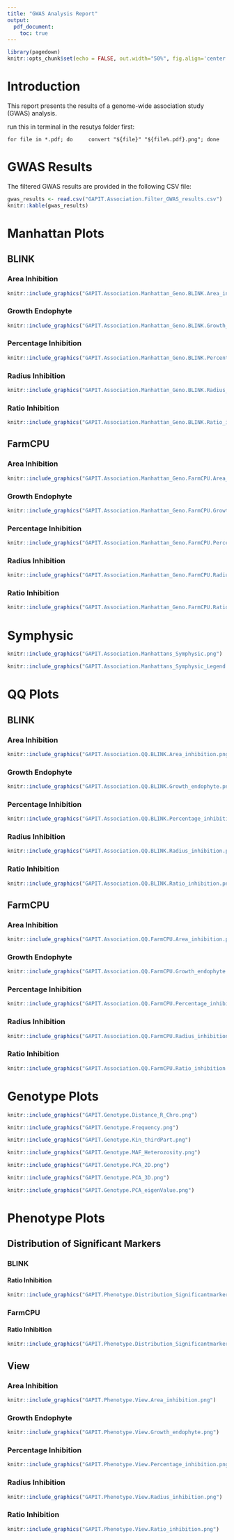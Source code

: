 ```yaml
---
title: "GWAS Analysis Report"
output: 
  pdf_document:
    toc: true
---
```




```r
library(pagedown)
knitr::opts_chunk$set(echo = FALSE, out.width="50%", fig.align='center')

```

# Introduction

This report presents the results of a genome-wide association study (GWAS) analysis.

run this in terminal in the resutys folder first:

```
for file in *.pdf; do     convert "${file}" "${file%.pdf}.png"; done
```

# GWAS Results

The filtered GWAS results are provided in the following CSV file:

```r
gwas_results <- read.csv("GAPIT.Association.Filter_GWAS_results.csv")
knitr::kable(gwas_results)
```



# Manhattan Plots

## BLINK

### Area Inhibition
```r
knitr::include_graphics("GAPIT.Association.Manhattan_Geno.BLINK.Area_inhibition.png")
```

### Growth Endophyte
```r
knitr::include_graphics("GAPIT.Association.Manhattan_Geno.BLINK.Growth_endophyte.png")
```

### Percentage Inhibition
```r
knitr::include_graphics("GAPIT.Association.Manhattan_Geno.BLINK.Percentage_inhibition.png")
```

### Radius Inhibition
```r
knitr::include_graphics("GAPIT.Association.Manhattan_Geno.BLINK.Radius_inhibition.png")
```

### Ratio Inhibition
```r
knitr::include_graphics("GAPIT.Association.Manhattan_Geno.BLINK.Ratio_inhibition.png")
```

## FarmCPU

### Area Inhibition
```r
knitr::include_graphics("GAPIT.Association.Manhattan_Geno.FarmCPU.Area_inhibition.png")
```

### Growth Endophyte
```r
knitr::include_graphics("GAPIT.Association.Manhattan_Geno.FarmCPU.Growth_endophyte.png")
```

### Percentage Inhibition
```r
knitr::include_graphics("GAPIT.Association.Manhattan_Geno.FarmCPU.Percentage_inhibition.png")
```

### Radius Inhibition
```r
knitr::include_graphics("GAPIT.Association.Manhattan_Geno.FarmCPU.Radius_inhibition.png")
```

### Ratio Inhibition
```r
knitr::include_graphics("GAPIT.Association.Manhattan_Geno.FarmCPU.Ratio_inhibition.png")
```

# Symphysic

```r
knitr::include_graphics("GAPIT.Association.Manhattans_Symphysic.png")
```

```r
knitr::include_graphics("GAPIT.Association.Manhattans_Symphysic_Legend.png")
```

# QQ Plots

## BLINK

### Area Inhibition
```r
knitr::include_graphics("GAPIT.Association.QQ.BLINK.Area_inhibition.png")
```

### Growth Endophyte
```r
knitr::include_graphics("GAPIT.Association.QQ.BLINK.Growth_endophyte.png")
```

### Percentage Inhibition
```r
knitr::include_graphics("GAPIT.Association.QQ.BLINK.Percentage_inhibition.png")
```

### Radius Inhibition
```r
knitr::include_graphics("GAPIT.Association.QQ.BLINK.Radius_inhibition.png")
```

### Ratio Inhibition
```r
knitr::include_graphics("GAPIT.Association.QQ.BLINK.Ratio_inhibition.png")
```

## FarmCPU

### Area Inhibition
```r
knitr::include_graphics("GAPIT.Association.QQ.FarmCPU.Area_inhibition.png")
```

### Growth Endophyte
```r
knitr::include_graphics("GAPIT.Association.QQ.FarmCPU.Growth_endophyte.png")
```

### Percentage Inhibition
```r
knitr::include_graphics("GAPIT.Association.QQ.FarmCPU.Percentage_inhibition.png")
```

### Radius Inhibition
```r
knitr::include_graphics("GAPIT.Association.QQ.FarmCPU.Radius_inhibition.png")
```

### Ratio Inhibition
```r
knitr::include_graphics("GAPIT.Association.QQ.FarmCPU.Ratio_inhibition.png")
```

# Genotype Plots

```r
knitr::include_graphics("GAPIT.Genotype.Distance_R_Chro.png")
```

```r
knitr::include_graphics("GAPIT.Genotype.Frequency.png")
```

```r
knitr::include_graphics("GAPIT.Genotype.Kin_thirdPart.png")
```

```r
knitr::include_graphics("GAPIT.Genotype.MAF_Heterozosity.png")
```

```r
knitr::include_graphics("GAPIT.Genotype.PCA_2D.png")
```

```r
knitr::include_graphics("GAPIT.Genotype.PCA_3D.png")
```

```r
knitr::include_graphics("GAPIT.Genotype.PCA_eigenValue.png")
```

# Phenotype Plots

## Distribution of Significant Markers

### BLINK




#### Ratio Inhibition
```r
knitr::include_graphics("GAPIT.Phenotype.Distribution_Significantmarkers.BLINK.Ratio_inhibition.png")
```


### FarmCPU


#### Ratio Inhibition
```r
knitr::include_graphics("GAPIT.Phenotype.Distribution_Significantmarkers.FarmCPU.Ratio_inhibition.png")
```

## View

### Area Inhibition
```r
knitr::include_graphics("GAPIT.Phenotype.View.Area_inhibition.png")
```

### Growth Endophyte
```r
knitr::include_graphics("GAPIT.Phenotype.View.Growth_endophyte.png")
```

### Percentage Inhibition
```r
knitr::include_graphics("GAPIT.Phenotype.View.Percentage_inhibition.png")
```

### Radius Inhibition
```r
knitr::include_graphics("GAPIT.Phenotype.View.Radius_inhibition.png")
```

### Ratio Inhibition
```r
knitr::include_graphics("GAPIT.Phenotype.View.Ratio_inhibition.png")
```
